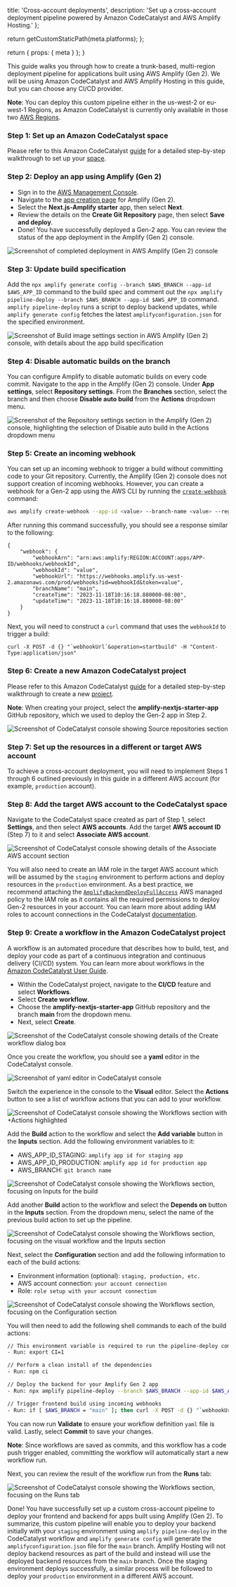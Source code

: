 
  title: 'Cross-account deployments',
  description:
    'Set up a cross-account deployment pipeline powered by Amazon CodeCatalyst and AWS Amplify Hosting.'
};

  return getCustomStaticPath(meta.platforms);
};

  return {
    props: {
      meta
    }
  };
}

This guide walks you through how to create a trunk-based, multi-region deployment pipeline for applications built using AWS Amplify (Gen 2). We will be using Amazon CodeCatalyst and AWS Amplify Hosting in this guide, but you can choose any CI/CD provider.

<Callout info>

**Note**: You can deploy this custom pipeline either in the us-west-2 or eu-west-1 Regions, as Amazon CodeCatalyst is currently only available in those two [AWS Regions](https://docs.aws.amazon.com/general/latest/gr/codecatalyst.html).

</Callout>

### Step 1: Set up an Amazon CodeCatalyst space

Please refer to this Amazon CodeCatalyst [guide](https://docs.aws.amazon.com/codecatalyst/latest/userguide/setting-up-topnode.html) for a detailed step-by-step walkthrough to set up your [space](https://docs.aws.amazon.com/codecatalyst/latest/userguide/spaces.html).

### Step 2: Deploy an app using Amplify (Gen 2)

- Sign in to the [AWS Management Console](https://console.aws.amazon.com/).
- Navigate to the [app creation page](https://us-west-2.console.aws.amazon.com/amplify/create) for Amplify (Gen 2).
- Select the **Next.js-Amplify starter** app, then select **Next**.
- Review the details on the **Create Git Repository** page, then select **Save and deploy**.
- Done! You have successfully deployed a Gen-2 app. You can review the status of the app deployment in the Amplify (Gen 2) console.

![Screenshot of completed deployment in AWS Amplify (Gen 2) console](images/gen2/cross-account-deployments/pipeline1.png)

### Step 3: Update build specification

Add the `npx amplify generate config --branch $AWS_BRANCH --app-id $AWS_APP_ID` command to the build spec and comment out the `npx amplify pipeline-deploy --branch $AWS_BRANCH --app-id $AWS_APP_ID` command. `amplify pipeline-deploy` runs a script to deploy backend updates, while `amplify generate config` fetches the latest `amplifyconfiguration.json` for the specified environment.

![Screenshot of Build image settings section in AWS Amplify (Gen 2) console, with details about the app build specification](images/gen2/cross-account-deployments/pipeline10.png)

### Step 4: Disable automatic builds on the branch

You can configure Amplify to disable automatic builds on every code commit. Navigate to the app in the Amplify (Gen 2) console. Under **App settings**, select **Repository settings**. From the **Branches** section, select the branch and then choose **Disable auto build** from the **Actions** dropdown menu.

![Screenshot of the Repository settings section in the Amplify (Gen 2) console, highlighting the selection of Disable auto build in the Actions dropdown menu](images/gen2/cross-account-deployments/pipeline9.png)

### Step 5: Create an incoming webhook

You can set up an incoming webhook to trigger a build without committing code to your Git repository. Currently, the Amplify (Gen 2) console does not support creation of incoming webhooks. However, you can create a webhook for a Gen-2 app using the AWS CLI by running the [`create-webhook`](https://awscli.amazonaws.com/v2/documentation/api/latest/reference/amplify/create-webhook.html) command:

```bash
aws amplify create-webhook --app-id <value> --branch-name <value> --region <value>
```

After running this command successfully, you should see a response similar to the following:

```
{
    "webhook": {
        "webhookArn": "arn:aws:amplify:REGION:ACCOUNT:apps/APP-ID/webhooks/webhookId",
        "webhookId": "value",
        "webhookUrl": "https://webhooks.amplify.us-west-2.amazonaws.com/prod/webhooks?id=webhookId&token=value",
        "branchName": "main",
        "createTime": "2023-11-18T10:16:18.880000-08:00",
        "updateTime": "2023-11-18T10:16:18.880000-08:00"
    }
}
```

Next, you will need to construct a `curl` command that uses the `webhookId` to trigger a build:

```
curl -X POST -d {} "`webhookUrl`&operation=startbuild" -H "Content-Type:application/json"
```

### Step 6: Create a new Amazon CodeCatalyst project

Please refer to this Amazon CodeCatalyst [guide](https://docs.aws.amazon.com/codecatalyst/latest/userguide/projects-create.html#projects-create-github) for a detailed step-by-step walkthrough to create a new [project](https://docs.aws.amazon.com/codecatalyst/latest/userguide/projects.html).

<Callout info>

**Note**: When creating your project, select the **amplify-nextjs-starter-app** GitHub repository, which we used to deploy the Gen-2 app in Step 2.

</Callout>

![Screenshot of CodeCatalyst console showing Source repositories section](images/gen2/cross-account-deployments/pipeline2.png)

### Step 7: Set up the resources in a different or target AWS account

To achieve a cross-account deployment, you will need to implement Steps 1 through 6 outlined previously in this guide in a different AWS account (for example, `production` account).

### Step 8: Add the target AWS account to the CodeCatalyst space

Navigate to the CodeCatalyst space created as part of Step 1, select **Settings**, and then select **AWS accounts**. Add the target **AWS account ID** (Step 7) to it and select **Associate AWS account**.

![Screenshot of CodeCatalyst console showing details of the Associate AWS account section](images/gen2/cross-account-deployments/pipeline12.png)

You will also need to create an IAM role in the target AWS account which will be assumed by the `staging` environment to perform actions and deploy resources in the `production` environment. As a best practice, we recommend attaching the [`AmplifyBackendDeployFullAccess`](https://docs.aws.amazon.com/amplify/latest/userguide/security-iam-awsmanpol.html#security-iam-awsmanpol-AmplifyBackendDeployFullAccess) AWS managed policy to the IAM role as it contains all the required permissions to deploy Gen-2 resources in your account. You can learn more about adding IAM roles to account connections in the CodeCatalyst [documentation](https://docs.aws.amazon.com/codecatalyst/latest/userguide/ipa-connect-account-addroles.html).

### Step 9: Create a workflow in the Amazon CodeCatalyst project

A workflow is an automated procedure that describes how to build, test, and deploy your code as part of a continuous integration and continuous delivery (CI/CD) system. You can learn more about workflows in the [Amazon CodeCatalyst User Guide](https://docs.aws.amazon.com/codecatalyst/latest/userguide/flows.html).

- Within the CodeCatalyst project, navigate to the **CI/CD** feature and select **Workflows**.
- Select **Create workflow**.
- Choose the **amplify-nextjs-starter-app** GitHub repository and the branch **main** from the dropdown menu.
- Next, select **Create**.

![Screenshot of the CodeCatalyst console showing details of the Create workflow dialog box](images/gen2/cross-account-deployments/pipeline3.png)

Once you create the workflow, you should see a **yaml** editor in the CodeCatalyst console.

![Screenshot of yaml editor in CodeCatalyst console](images/gen2/cross-account-deployments/pipeline4.png)

Switch the experience in the console to the **Visual** editor. Select the **Actions** button to see a list of workflow actions that you can add to your workflow.

![Screenshot of CodeCatalyst console showing the Workflows section with +Actions highlighted](images/gen2/cross-account-deployments/pipeline5.png)

Add the **Build** action to the workflow and select the **Add variable** button in the **Inputs** section. Add the following environment variables to it:

- AWS_APP_ID_STAGING: `amplify app id for staging app`
- AWS_APP_ID_PRODUCTION: `amplify app id for production app`
- AWS_BRANCH: `git branch name`

![Screenshot of CodeCatalyst console showing the Workflows section, focusing on Inputs for the build](images/gen2/cross-account-deployments/pipeline13.png)

Add another **Build** action to the workflow and select the **Depends on** button in the **Inputs** section. From the dropdown menu, select the name of the previous build action to set up the pipeline.

![Screenshot of CodeCatalyst console showing the Workflows section, focusing on the visual workflow and the Inputs section](images/gen2/cross-account-deployments/pipeline14.png)

Next, select the **Configuration** section and add the following information to each of the build actions:

- Environment information (optional): `staging, production, etc.`
- AWS account connection: `your account connection`
- Role: `role setup with your account connection`

![Screenshot of CodeCatalyst console showing the Workflows section, focusing on the Configuration section](images/gen2/cross-account-deployments/pipeline8.png)

You will then need to add the following shell commands to each of the build actions:

```bash
// This environment variable is required to run the pipeline-deploy command in a non Amplify CI environment
- Run: export CI=1

// Perform a clean install of the dependencies
- Run: npm ci

// Deploy the backend for your Amplify Gen 2 app
- Run: npx amplify pipeline-deploy --branch $AWS_BRANCH --app-id $AWS_APP_ID

// Trigger frontend build using incoming webhooks
- Run: if [ $AWS_BRANCH = "main" ]; then curl -X POST -d {} "`webhookUrl`&operation=startbuild" -H "Content-Type:application/json"; fi
```

You can now run **Validate** to ensure your workflow definition `yaml` file is valid. Lastly, select **Commit** to save your changes.

<Callout info>

**Note**: Since workflows are saved as commits, and this workflow has a code push trigger enabled, committing the workflow will automatically start a new workflow run.

</Callout>

Next, you can review the result of the workflow run from the **Runs** tab:

![Screenshot of CodeCatalyst console showing the Workflows section, focusing on the Runs tab](images/gen2/cross-account-deployments/pipeline11.png)

Done! You have successfully set up a custom cross-account pipeline to deploy your frontend and backend for apps built using Amplify (Gen 2). To summarize, this custom pipeline will enable you to deploy your backend initially with your `staging` environment using `amplify pipeline-deploy` in the CodeCatalyst workflow and `amplify generate config` will generate the `amplifyconfiguration.json` file for the `main` branch. Amplify Hosting will not deploy backend resources as part of the build and instead will use the deployed backend resources from the `main` branch. Once the staging environment deploys successfully, a similar process will be followed to deploy your `production` environment in a different AWS account.
